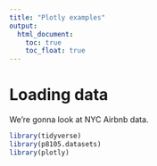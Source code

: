 ```yaml
---
title: "Plotly examples"
output: 
  html_document:
    toc: true
    toc_float: true
---
```


# Loading data

We're gonna look at NYC Airbnb data. 

```r
library(tidyverse)
library(p8105.datasets)
library(plotly)
```